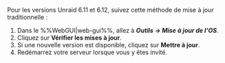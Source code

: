 Pour les versions Unraid 6.11 et 6.12, suivez cette méthode de mise à jour traditionnelle :

1. Dans le %%WebGUI|web-gui%%, allez à ***Outils → Mise à jour de l'OS***.
2. Cliquez sur **Vérifier les mises à jour**.
3. Si une nouvelle version est disponible, cliquez sur **Mettre à jour**.
4. Redémarrez votre serveur lorsque vous y êtes invité.
